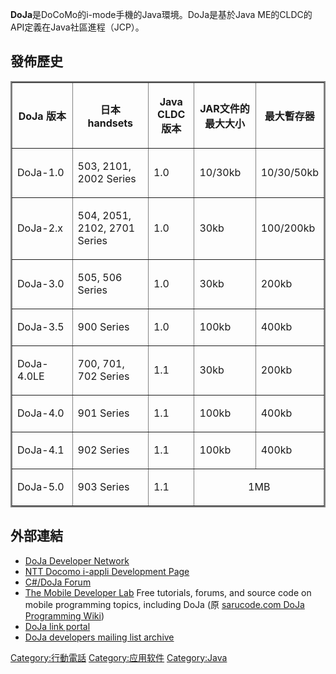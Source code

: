 '''DoJa'''是DoCoMo的i-mode手機的Java環境。DoJa是基於Java ME的CLDC的API定義在Java社區進程（JCP）。

== 發佈歷史 ==<!-- Comment -->

<table border="2" width = "100%" style="border: 2px solid gray; border-collapse: collapse;">

<tr>
<th width="20%">DoJa 版本
<th width="25%">日本 handsets
<th width="15%">Java CLDC版本
<th width="20%">JAR文件的最大大小
<th width="20%">最大暫存器
</tr>

<tr>
<td>DoJa-1.0</td>
<td>503, 2101, 2002 Series</td>
<td>1.0</td>
<td>10/30kb</td>
<td>10/30/50kb</td>
</tr>

<tr>
<td>DoJa-2.x</td>
<td>504, 2051, 2102, 2701 Series</td>
<td>1.0</td>
<td>30kb</td>
<td>100/200kb</td>
</tr>

<tr>
<td>DoJa-3.0</td>
<td>505, 506 Series</td>
<td>1.0</td>
<td>30kb</td>
<td>200kb</td>
</tr>

<tr>
<td>DoJa-3.5</td>
<td>900 Series</td>
<td>1.0</td>
<td>100kb</td>
<td>400kb</td>
</tr>

<tr>
<td>DoJa-4.0LE</td>
<td>700, 701, 702 Series</td>
<td>1.1</td>
<td>30kb</td>
<td>200kb</td>
</tr>

<tr>
<td>DoJa-4.0</td>
<td>901 Series</td>
<td>1.1</td>
<td>100kb</td>
<td>400kb</td>
</tr>

<tr>
<td>DoJa-4.1</td>
<td>902 Series</td>
<td>1.1</td>
<td>100kb</td>
<td>400kb</td>
</tr>

<tr>
<td>DoJa-5.0</td>
<td>903 Series</td>
<td>1.1</td>
<td colspan=2 align=center>1MB</td>
</tr>

</table>

== 外部連結 ==
* [http://www.doja-developer.net/ DoJa Developer Network]{{Wayback|url=http://www.doja-developer.net/ |date=20090419060803 }}
* [https://web.archive.org/web/20071015041828/http://www.nttdocomo.co.jp/english/service/imode/make/content/iappli/ NTT Docomo i-appli Development Page]
* [https://web.archive.org/web/20090116020844/http://www.csharpjobs.net/forum/ C#/DoJa Forum]
* [https://web.archive.org/web/20160303231437/http://mobiledevlab.com/ The Mobile Developer Lab] Free tutorials, forums, and source code on mobile programming topics, including DoJa (原 [http://www.sarucode.com/ sarucode.com DoJa Programming Wiki]{{Wayback|url=http://www.sarucode.com/ |date=20090404112209 }})
* [https://web.archive.org/web/20090519030459/http://doja.startpagina.nl/ DoJa link portal]
* [https://web.archive.org/web/20090410061407/http://www.appelsiini.net/keitai-l/ DoJa developers mailing list archive]

{{智能手機操作系統}}

[[Category:行動電話|Category:行動電話]]
[[Category:应用软件|Category:应用软件]]
[[Category:Java|Category:Java]]
